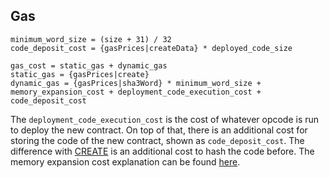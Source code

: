 ## Gas

    minimum_word_size = (size + 31) / 32
    code_deposit_cost = {gasPrices|createData} * deployed_code_size

    gas_cost = static_gas + dynamic_gas
    static_gas = {gasPrices|create}
    dynamic_gas = {gasPrices|sha3Word} * minimum_word_size + memory_expansion_cost + deployment_code_execution_cost + code_deposit_cost

The `deployment_code_execution_cost` is the cost of whatever opcode is run to deploy the new contract.
On top of that, there is an additional cost for storing the code of the new contract, shown as `code_deposit_cost`.
The difference with [CREATE](#F0) is an additional cost to hash the code before.
The memory expansion cost explanation can be found [here](/about).
